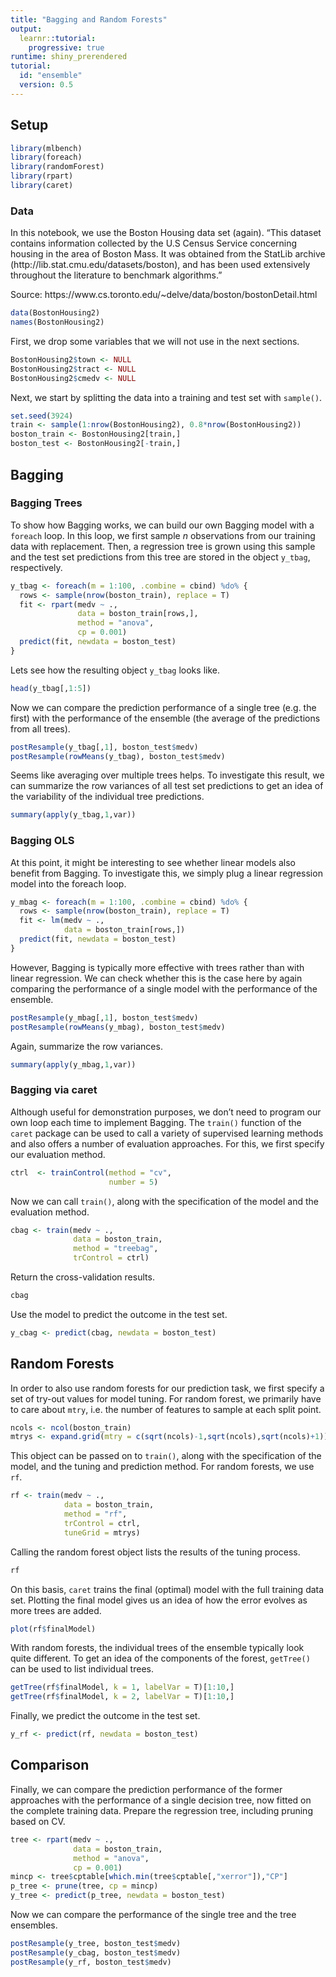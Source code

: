 ```yaml
---
title: "Bagging and Random Forests"
output: 
  learnr::tutorial:
    progressive: true
runtime: shiny_prerendered
tutorial:
  id: "ensemble"
  version: 0.5
---
```


## Setup

```r
library(mlbench)
library(foreach)
library(randomForest)
library(rpart)
library(caret)
```

### Data

In this notebook, we use the Boston Housing data set (again). "This dataset contains information collected by the U.S Census Service concerning housing in the area of Boston Mass. It was obtained from the StatLib archive (http://lib.stat.cmu.edu/datasets/boston), and has been used extensively throughout the literature to benchmark algorithms."

Source: https://www.cs.toronto.edu/~delve/data/boston/bostonDetail.html

```r
data(BostonHousing2)
names(BostonHousing2)
```

First, we drop some variables that we will not use in the next sections.

```r
BostonHousing2$town <- NULL
BostonHousing2$tract <- NULL
BostonHousing2$cmedv <- NULL
```

Next, we start by splitting the data into a training and test set with `sample()`.

```r
set.seed(3924)
train <- sample(1:nrow(BostonHousing2), 0.8*nrow(BostonHousing2))
boston_train <- BostonHousing2[train,]
boston_test <- BostonHousing2[-train,]
```

## Bagging

### Bagging Trees

To show how Bagging works, we can build our own Bagging model with a `foreach` loop. In this loop, we first sample $n$ observations from our training data with replacement. Then, a regression tree is grown using this sample and the test set predictions from this tree are stored in the object `y_tbag`, respectively.

```r
y_tbag <- foreach(m = 1:100, .combine = cbind) %do% { 
  rows <- sample(nrow(boston_train), replace = T)
  fit <- rpart(medv ~ ., 
               data = boston_train[rows,],
               method = "anova",
               cp = 0.001)
  predict(fit, newdata = boston_test)
}
```

Lets see how the resulting object `y_tbag` looks like.

```r
head(y_tbag[,1:5])
```

Now we can compare the prediction performance of a single tree (e.g. the first) with the performance of the ensemble (the average of the predictions from all trees).

```r
postResample(y_tbag[,1], boston_test$medv)
postResample(rowMeans(y_tbag), boston_test$medv)
```

Seems like averaging over multiple trees helps. To investigate this result, we can summarize the row variances of all test set predictions to get an idea of the variability of the individual tree predictions. 

```r
summary(apply(y_tbag,1,var))
```

### Bagging OLS

At this point, it might be interesting to see whether linear models also benefit from Bagging. To investigate this, we simply plug a linear regression model into the foreach loop.

```r
y_mbag <- foreach(m = 1:100, .combine = cbind) %do% { 
  rows <- sample(nrow(boston_train), replace = T)
  fit <- lm(medv ~ ., 
            data = boston_train[rows,])
  predict(fit, newdata = boston_test)
}
```

However, Bagging is typically more effective with trees rather than with linear regression. We can check whether this is the case here by again comparing the performance of a single model with the performance of the ensemble.

```r
postResample(y_mbag[,1], boston_test$medv)
postResample(rowMeans(y_mbag), boston_test$medv)
```

Again, summarize the row variances.

```r
summary(apply(y_mbag,1,var))
```

### Bagging via caret

Although useful for demonstration purposes, we don't need to program our own loop each time to implement Bagging. The `train()` function of the `caret` package can be used to call a variety of supervised learning methods and also offers a number of evaluation approaches. For this, we first specify our evaluation method.

```r
ctrl  <- trainControl(method = "cv",
                      number = 5)
```

Now we can call `train()`, along with the specification of the model and the evaluation method.

```r
cbag <- train(medv ~ .,
              data = boston_train,
              method = "treebag",
              trControl = ctrl)
```

Return the cross-validation results.

```r
cbag
```

Use the model to predict the outcome in the test set.

```r
y_cbag <- predict(cbag, newdata = boston_test)
```

## Random Forests

In order to also use random forests for our prediction task, we first specify a set of try-out values for model tuning. For random forest, we primarily have to care about `mtry`, i.e. the number of features to sample at each split point.

```r
ncols <- ncol(boston_train)
mtrys <- expand.grid(mtry = c(sqrt(ncols)-1,sqrt(ncols),sqrt(ncols)+1))
```

This object can be passed on to `train()`, along with the specification of the model, and the tuning and prediction method. For random forests, we use `rf`.

```r
rf <- train(medv ~ .,
            data = boston_train,
            method = "rf",
            trControl = ctrl,
            tuneGrid = mtrys)
```

Calling the random forest object lists the results of the tuning process.

```r
rf
```

On this basis, `caret` trains the final (optimal) model with the full training data set. Plotting the final model gives us an idea of how the error evolves as more trees are added.

```r
plot(rf$finalModel)
```

With random forests, the individual trees of the ensemble typically look quite different. To get an idea of the components of the forest, `getTree()` can be used to list individual trees.

```r
getTree(rf$finalModel, k = 1, labelVar = T)[1:10,]
getTree(rf$finalModel, k = 2, labelVar = T)[1:10,]
```

Finally, we predict the outcome in the test set.

```r
y_rf <- predict(rf, newdata = boston_test)
```

## Comparison

Finally, we can compare the prediction performance of the former approaches with the performance of a single decision tree, now fitted on the complete training data. Prepare the regression tree, including pruning based on CV.

```r
tree <- rpart(medv ~ ., 
              data = boston_train,
              method = "anova", 
              cp = 0.001)
mincp <- tree$cptable[which.min(tree$cptable[,"xerror"]),"CP"]
p_tree <- prune(tree, cp = mincp)
y_tree <- predict(p_tree, newdata = boston_test)
```

Now we can compare the performance of the single tree and the tree ensembles.

```r
postResample(y_tree, boston_test$medv)
postResample(y_cbag, boston_test$medv)
postResample(y_rf, boston_test$medv)
```
